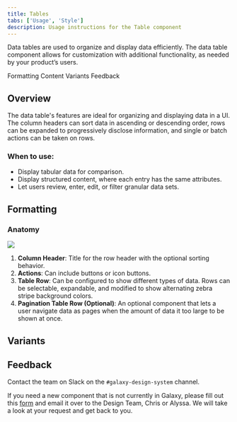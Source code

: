 ```yaml
---
title: Tables
tabs: ['Usage', 'Style']
description: Usage instructions for the Table component
---
```


<PageDescription>

Data tables are used to organize and display data efficiently. The data table component allows for customization with additional functionality, as needed by your product’s users.

</PageDescription>

<AnchorLinks>

<AnchorLink>Formatting</AnchorLink>
<AnchorLink>Content</AnchorLink>
<AnchorLink>Variants</AnchorLink>
<AnchorLink>Feedback</AnchorLink>

</AnchorLinks>

## Overview

The data table's features are ideal for organizing and displaying data in a UI. The column headers can sort data in ascending or descending order, rows can be expanded to progressively disclose information, and single or batch actions can be taken on rows.

### When to use:

- Display tabular data for comparison.
- Display structured content, where each entry has the same attributes.
- Let users review, enter, edit, or filter granular data sets.

## Formatting

### Anatomy

<Row>
<Column colLg={12}>

<img src="https://res.cloudinary.com/dgcfg5cwe/image/upload/v1644717042/table-anatomy_qfkkc5.svg" class="center"></img>

</Column>
</Row>

1. **Column Header**: Title for the row header with the optional sorting behavior.
2. **Actions**: Can include buttons or icon buttons. 
3. **Table Row**: Can be configured to show different types of data. Rows can be selectable, expandable, and modified to show alternating zebra stripe background colors.
4. **Pagination Table Row (Optional)**: An optional component that lets a user navigate data as pages when the amount of data it too large to be shown at once.

## Variants



## Feedback

Contact the team on Slack on the ```#galaxy-design-system``` channel. 

If you need a new component that is not currently in Galaxy, please fill out this <a href="https://docs.google.com/document/d/1heu6QMCxnE8Hnu1AtyucOzcduhUYSyDmg5SEj05Rqb0/edit">form</a> and email it over to the Design Team, Chris or Alyssa. We will take a look at your request and get back to you.